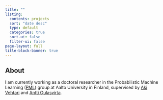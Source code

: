 ```yaml
---
title: ""
listing:
  contents: projects
  sort: "date desc"
  type: default
  categories: true
  sort-ui: false
  filter-ui: false
page-layout: full
title-block-banner: true
---
```


## About 

I am currently working as a doctoral researcher in the Probabilistic Machine Learning ([PML](https://research.cs.aalto.fi/pml/)) group at Aalto University in Finland, supervised by [Aki Vehtari](https://avehtari.github.io/) and [Antti Oulasvirta](http://users.comnet.aalto.fi/oulasvir/). 